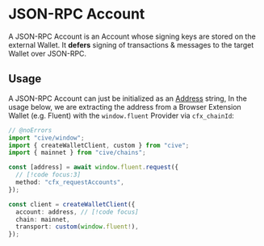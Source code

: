 # JSON-RPC Account

A JSON-RPC Account is an Account whose signing keys are stored on the external Wallet. It **defers** signing of transactions & messages to the target Wallet over JSON-RPC.

## Usage

A JSON-RPC Account can just be initialized as an [Address](#TODO) string, In the usage below, we are extracting the address from a Browser Extension Wallet (e.g. Fluent) with the `window.fluent` Provider via `cfx_chainId`:

```ts twoslash
// @noErrors
import "cive/window";
import { createWalletClient, custom } from "cive";
import { mainnet } from "cive/chains";

const [address] = await window.fluent.request({
  // [!code focus:3]
  method: "cfx_requestAccounts",
});

const client = createWalletClient({
  account: address, // [!code focus]
  chain: mainnet,
  transport: custom(window.fluent!),
});
```
